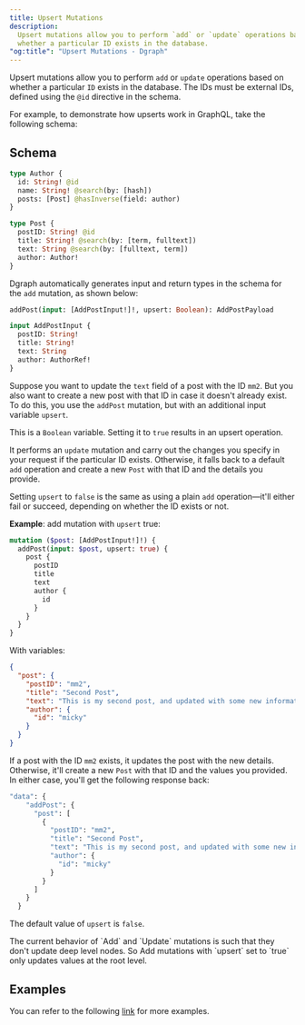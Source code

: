 ```yaml
---
title: Upsert Mutations
description:
  Upsert mutations allow you to perform `add` or `update` operations based on
  whether a particular ID exists in the database.
"og:title": "Upsert Mutations - Dgraph"
---
```



<DgraphWIP />

Upsert mutations allow you to perform `add` or `update` operations based on
whether a particular `ID` exists in the database. The IDs must be external IDs,
defined using the `@id` directive in the schema.

For example, to demonstrate how upserts work in GraphQL, take the following
schema:

## Schema

```graphql
type Author {
  id: String! @id
  name: String! @search(by: [hash])
  posts: [Post] @hasInverse(field: author)
}

type Post {
  postID: String! @id
  title: String! @search(by: [term, fulltext])
  text: String @search(by: [fulltext, term])
  author: Author!
}
```

Dgraph automatically generates input and return types in the schema for the
`add` mutation, as shown below:

```graphql
addPost(input: [AddPostInput!]!, upsert: Boolean): AddPostPayload

input AddPostInput {
  postID: String!
  title: String!
  text: String
  author: AuthorRef!
}
```

Suppose you want to update the `text` field of a post with the ID `mm2`. But you
also want to create a new post with that ID in case it doesn't already exist. To
do this, you use the `addPost` mutation, but with an additional input variable
`upsert`.

This is a `Boolean` variable. Setting it to `true` results in an upsert
operation.

It performs an `update` mutation and carry out the changes you specify in your
request if the particular ID exists. Otherwise, it falls back to a default `add`
operation and create a new `Post` with that ID and the details you provide.

Setting `upsert` to `false` is the same as using a plain `add` operation—it'll
either fail or succeed, depending on whether the ID exists or not.

**Example**: add mutation with `upsert` true:

```graphql
mutation ($post: [AddPostInput!]!) {
  addPost(input: $post, upsert: true) {
    post {
      postID
      title
      text
      author {
        id
      }
    }
  }
}
```

With variables:

```json
{
  "post": {
    "postID": "mm2",
    "title": "Second Post",
    "text": "This is my second post, and updated with some new information.",
    "author": {
      "id": "micky"
    }
  }
}
```

If a post with the ID `mm2` exists, it updates the post with the new details.
Otherwise, it'll create a new `Post` with that ID and the values you provided.
In either case, you'll get the following response back:

```graphql
"data": {
    "addPost": {
      "post": [
        {
          "postID": "mm2",
          "title": "Second Post",
          "text": "This is my second post, and updated with some new information.",
          "author": {
            "id": "micky"
          }
        }
      ]
    }
  }
```

<Note>The default value of `upsert` is `false`.</Note>

<Note>
  The current behavior of `Add` and `Update` mutations is such that they don't
  update deep level nodes. So Add mutations with `upsert` set to `true` only
  updates values at the root level.
</Note>

## Examples

You can refer to the following
[link]({variables.repos.dgraph}/blob/main/graphql/resolve/add_mutation_test.yaml)
for more examples.
